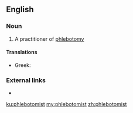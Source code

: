 ==English==

===Noun===
{{en-noun}}

# A practitioner of [[phlebotomy]]

====Translations====
{{trans-top|medical worker}}
* Greek: {{t+|el|φλεβοτόμος|m|tr=flevotómos}}
{{trans-mid}}
{{trans-bottom}}

===External links===
* {{pedialite}}

[[ku:phlebotomist]]
[[my:phlebotomist]]
[[zh:phlebotomist]]